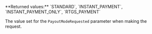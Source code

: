 <ParamField body="ModeRequested" type="string">     
**Returned values:** `STANDARD`, `INSTANT_PAYMENT`, `INSTANT_PAYMENT_ONLY`, `RTGS_PAYMENT`

The value set for the `PayoutModeRequested` parameter when making the request.  
</ParamField>